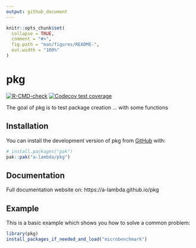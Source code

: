 ```yaml
---
output: github_document
---
```


<!-- README.md is generated from README.Rmd. Please edit that file -->

```r
knitr::opts_chunk$set(
  collapse = TRUE,
  comment = "#>",
  fig.path = "man/figures/README-",
  out.width = "100%"
)
```

# pkg

<!-- badges: start -->
[![R-CMD-check](https://github.com/a-lambda/pkg/actions/workflows/R-CMD-check.yaml/badge.svg)](https://github.com/a-lambda/pkg/actions/workflows/R-CMD-check.yaml)
[![Codecov test coverage](https://codecov.io/gh/a-lambda/pkg/graph/badge.svg)](https://app.codecov.io/gh/a-lambda/pkg)
<!-- badges: end -->

The goal of pkg is to test package creation ... with some functions

## Installation

You can install the development version of pkg from [GitHub](https://github.com/) with:

``` r
# install.packages("pak")
pak::pak("a-lambda/pkg")
```

## Documentation

Full documentation website on: https://a-lambda.github.io/pkg

## Example

This is a basic example which shows you how to solve a common problem:

```r
library(pkg)
install_packages_if_needed_and_load("microbenchmark")
```
